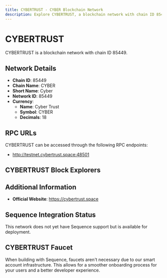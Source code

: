 ```yaml
--- 
title: CYBERTRUST - CYBER Blockchain Network
description: Explore CYBERTRUST, a blockchain network with chain ID 85449. Learn about its native currency, Cyber Trust, and how to interact with the network.
---
```


# CYBERTRUST

CYBERTRUST is a blockchain network with chain ID 85449.

## Network Details

- **Chain ID**: 85449
- **Chain Name**: CYBER
- **Short Name**: Cyber
- **Network ID**: 85449
- **Currency**: 
  - **Name**: Cyber Trust
  - **Symbol**: CYBER
  - **Decimals**: 18

## RPC URLs

CYBERTRUST can be accessed through the following RPC endpoints:

- http://testnet.cybertrust.space:48501

## CYBERTRUST Block Explorers



## Additional Information

- **Official Website**: https://cybertrust.space

## Sequence Integration Status

This network does not yet have Sequence support but is available for deployment.

## CYBERTRUST Faucet

When building with Sequence, faucets aren't necessary due to our smart account infrastructure. This allows for a smoother onboarding process for your users and a better developer experience.
